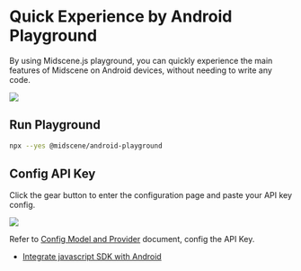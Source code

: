
# Quick Experience by Android Playground

By using Midscene.js playground, you can quickly experience the main features of Midscene on Android devices, without needing to write any code.

![](/android-playground.png)

<PrepareAndroid />

## Run Playground

```bash
npx --yes @midscene/android-playground
```

## Config API Key

Click the gear button to enter the configuration page and paste your API key config.

![](/android-set-env.png)

Refer to [Config Model and Provider](./model-provider) document, config the API Key.

<StartExperience />

* [Integrate javascript SDK with Android](./integrate-with-android)
